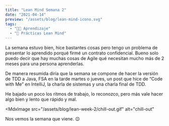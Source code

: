 ```yaml
---
title: "Lean Mind Semana 2"
date: "2021-04-14"
preview: "/assets/blog/lean-mind-icono.svg"
tags:
  - "👨‍💻 Aprendizaje"
  - "📘 Prácticas Lean Mind"
---
```


La semana estuvo bien, hice bastantes cosas pero tengo un problema de presentar
lo aprendido porqué firmé un contrato confidencial. Bueno solo puedo decir que
hay muchas cosas de Agile qué necesitan mucho más de 2 meses para una persona
aprenderlas.

De manera resumida diría que la semana se compone de hacer la versión de TDD a
Java, FSA en la tarde martes o jueves, un post que hice de “Code with Me” en
IntelliJ, la charla de sistemas y una charla final de TDD.

He bajado un poco los ritmos de trabajo, lo reconozco, pero más vale hacer algo
bien y lento que rápido y mal.

<MdxImage
  src="/assets/blog/lean-week-2/chill-out.gif"
  alt="chill-out"
></MdxImage>

Nos vemos la semana que viene. 😉

